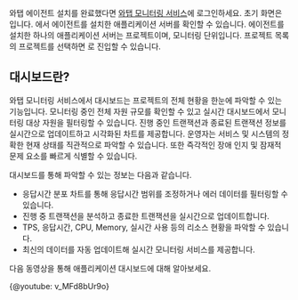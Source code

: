 와탭 에이전트 설치를 완료했다면 [와탭 모니터링 서비스](https://service.whatap.io)에 로그인하세요. 초기 화면은 <Cmdname sid="project_list" className="uitext" />입니다. <Cmdname sid="project_list" className="uitext" />에서 에이전트를 설치한 애플리케이션 서버를 확인할 수 있습니다. 에이전트를 설치한 하나의 애플리케이션 서버는 프로젝트이며, 모니터링 단위입니다. 프로젝트 목록의 프로젝트를 선택하면 <Cmdname sid="application_dashboard" className="uitext" />로 진입할 수 있습니다.

## 대시보드란?

와탭 모니터링 서비스에서 대시보드는 프로젝트의 전체 현황을 한눈에 파악할 수 있는 기능입니다. 모니터링 중인 전체 자원 규모를 확인할 수 있고 실시간 대시보드에서 모니터링 대상 자원을 필터링할 수 있습니다. 진행 중인 트랜잭션과 종료된 트랜잭션 정보를 실시간으로 업데이트하고 시각화된 차트를 제공합니다. 운영자는 서비스 및 시스템의 정확한 현재 상태를 직관적으로 파악할 수 있습니다. 또한 즉각적인 장애 인지 및 잠재적 문제 요소를 빠르게 식별할 수 있습니다.

대시보드를 통해 파악할 수 있는 정보는 다음과 같습니다.

* 응답시간 분포 차트를 통해 응답시간 범위를 조정하거나 에러 데이터를 필터링할 수 있습니다.
* 진행 중 트랜잭션을 분석하고 종료한 트랜잭션을 실시간으로 업데이트합니다.
* TPS, 응답시간, CPU, Memory, 실시간 사용 등의 리소스 현황을 파악할 수 있습니다.
* 최신의 데이터를 자동 업데이트해 실시간 모니터링 서비스를 제공합니다.

다음 동영상을 통해 애플리케이션 대시보드에 대해 알아보세요.

{@youtube: v_MFd8bUr9o}